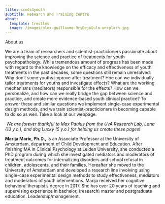 ```yaml
---
title: sceds4youth
subtitle: Research and Training Centre
about:
  template: trestles
  image: /images/alex-guillaume-9ryDejvQulo-unsplash.jpg
---
```

About us

We are a team of researchers and scientist-practicioners passionate about improving the science and practice of treatments for youth psychopathology. While tremendous amount of progress has been made with regard to the knowledge on the efficacy and effectiveness of youth treatments in the past decades, some questions still remain unresolved: Why don’t some youths improve after treatment? Hoe can we individually tailor treatments for youths and investigate effects? What are the working mechanisms (mediators) responsible for the effects? How can we personalize, and how can we really bridge the gap between science and practice, and create more evidence-based youth clinical practice? To answer these and similar questions we implement single-case experimental design methods, and we train scientist-practicioners in becoming capable to do so as well. Take a look at our webpage.

 _We are forever thankful to Max Paulus from the UvA Research Lab, Lana (13 y.o.), and dog Lucky (5 y.o.) for helping us create these pages!_

**Marija Maric, Ph.D.,** is an Associate Professor at the University of Amsterdam, department of Child Development and Education. After finishing MA in Clinical Psychology at Leiden University, she conducted a PhD program during which she investigated mediators and moderators of treatment outcomes for internalizing disorders and school refusal in children, adolescents, and their families. Hereafter she moved to the University of Amsterdam and developed a research line involving using single-case experimental design methods to study effectiveness, mediators and moderators of youth interventions. Marija received her cognitive behavioral therapist’s degree in 2017. She has over 20 years of teaching and supervising experience in bachelor, (research) master and postgraduate education. Leadership/management.